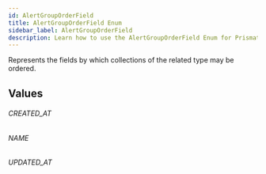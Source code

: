 ```yaml
---
id: AlertGroupOrderField
title: AlertGroupOrderField Enum
sidebar_label: AlertGroupOrderField
description: Learn how to use the AlertGroupOrderField Enum for Prismatic's API.
---
```


Represents the fields by which collections of the related type may be ordered.

## Values

###### CREATED_AT

###### NAME

###### UPDATED_AT
